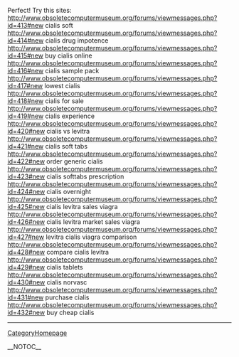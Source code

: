 Perfect! Try this sites: http://www.obsoletecomputermuseum.org/forums/viewmessages.php?id=413#new cialis soft
http://www.obsoletecomputermuseum.org/forums/viewmessages.php?id=414#new cialis drug impotence
http://www.obsoletecomputermuseum.org/forums/viewmessages.php?id=415#new buy cialis online
http://www.obsoletecomputermuseum.org/forums/viewmessages.php?id=416#new cialis sample pack
http://www.obsoletecomputermuseum.org/forums/viewmessages.php?id=417#new lowest cialis
http://www.obsoletecomputermuseum.org/forums/viewmessages.php?id=418#new cialis for sale
http://www.obsoletecomputermuseum.org/forums/viewmessages.php?id=419#new cialis experience
http://www.obsoletecomputermuseum.org/forums/viewmessages.php?id=420#new cialis vs levitra
http://www.obsoletecomputermuseum.org/forums/viewmessages.php?id=421#new cialis soft tabs
http://www.obsoletecomputermuseum.org/forums/viewmessages.php?id=422#new order generic cialis
http://www.obsoletecomputermuseum.org/forums/viewmessages.php?id=423#new cialis softtabs prescription
http://www.obsoletecomputermuseum.org/forums/viewmessages.php?id=424#new cialis overnight
http://www.obsoletecomputermuseum.org/forums/viewmessages.php?id=425#new cialis levitra sales viagra
http://www.obsoletecomputermuseum.org/forums/viewmessages.php?id=426#new cialis levitra market sales viagra
http://www.obsoletecomputermuseum.org/forums/viewmessages.php?id=427#new levitra cialis viagra comparison
http://www.obsoletecomputermuseum.org/forums/viewmessages.php?id=428#new compare cialis levitra
http://www.obsoletecomputermuseum.org/forums/viewmessages.php?id=429#new cialis tablets
http://www.obsoletecomputermuseum.org/forums/viewmessages.php?id=430#new cialis norvasc
http://www.obsoletecomputermuseum.org/forums/viewmessages.php?id=431#new purchase cialis
http://www.obsoletecomputermuseum.org/forums/viewmessages.php?id=432#new buy cheap cialis
----
[[CategoryHomepage]]

__NOTOC__